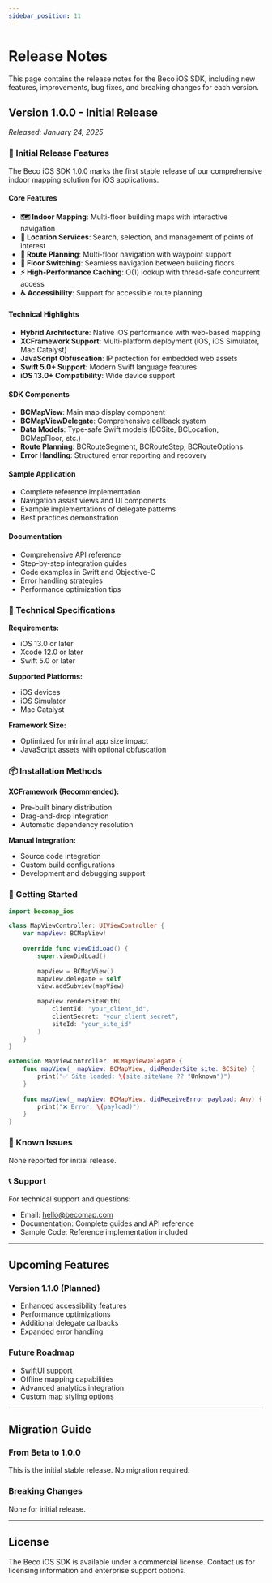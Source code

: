 ```yaml
---
sidebar_position: 11
---
```



# Release Notes

This page contains the release notes for the Beco iOS SDK, including new features, improvements, bug fixes, and breaking changes for each version.

## Version 1.0.0 - Initial Release
*Released: January 24, 2025*

### 🎉 Initial Release Features

The Beco iOS SDK 1.0.0 marks the first stable release of our comprehensive indoor mapping solution for iOS applications.

#### Core Features
- **🗺️ Indoor Mapping**: Multi-floor building maps with interactive navigation
- **📍 Location Services**: Search, selection, and management of points of interest
- **🧭 Route Planning**: Multi-floor navigation with waypoint support
- **🏢 Floor Switching**: Seamless navigation between building floors
- **⚡ High-Performance Caching**: O(1) lookup with thread-safe concurrent access
- **♿ Accessibility**: Support for accessible route planning

#### Technical Highlights
- **Hybrid Architecture**: Native iOS performance with web-based mapping
- **XCFramework Support**: Multi-platform deployment (iOS, iOS Simulator, Mac Catalyst)
- **JavaScript Obfuscation**: IP protection for embedded web assets
- **Swift 5.0+ Support**: Modern Swift language features
- **iOS 13.0+ Compatibility**: Wide device support

#### SDK Components
- **BCMapView**: Main map display component
- **BCMapViewDelegate**: Comprehensive callback system
- **Data Models**: Type-safe Swift models (BCSite, BCLocation, BCMapFloor, etc.)
- **Route Planning**: BCRouteSegment, BCRouteStep, BCRouteOptions
- **Error Handling**: Structured error reporting and recovery

#### Sample Application
- Complete reference implementation
- Navigation assist views and UI components
- Example implementations of delegate patterns
- Best practices demonstration

#### Documentation
- Comprehensive API reference
- Step-by-step integration guides
- Code examples in Swift and Objective-C
- Error handling strategies
- Performance optimization tips

### 🔧 Technical Specifications

**Requirements:**
- iOS 13.0 or later
- Xcode 12.0 or later
- Swift 5.0 or later

**Supported Platforms:**
- iOS devices
- iOS Simulator
- Mac Catalyst

**Framework Size:**
- Optimized for minimal app size impact
- JavaScript assets with optional obfuscation

### 📦 Installation Methods

**XCFramework (Recommended):**
- Pre-built binary distribution
- Drag-and-drop integration
- Automatic dependency resolution

**Manual Integration:**
- Source code integration
- Custom build configurations
- Development and debugging support

### 🚀 Getting Started

```swift
import becomap_ios

class MapViewController: UIViewController {
    var mapView: BCMapView!
    
    override func viewDidLoad() {
        super.viewDidLoad()
        
        mapView = BCMapView()
        mapView.delegate = self
        view.addSubview(mapView)
        
        mapView.renderSiteWith(
            clientId: "your_client_id",
            clientSecret: "your_client_secret", 
            siteId: "your_site_id"
        )
    }
}

extension MapViewController: BCMapViewDelegate {
    func mapView(_ mapView: BCMapView, didRenderSite site: BCSite) {
        print("✅ Site loaded: \(site.siteName ?? "Unknown")")
    }
    
    func mapView(_ mapView: BCMapView, didReceiveError payload: Any) {
        print("❌ Error: \(payload)")
    }
}
```

### 🐛 Known Issues

None reported for initial release.

### 📞 Support

For technical support and questions:
- Email: [hello@becomap.com](mailto:hello@becomap.com)
- Documentation: Complete guides and API reference
- Sample Code: Reference implementation included

---

## Upcoming Features

### Version 1.1.0 (Planned)
- Enhanced accessibility features
- Performance optimizations
- Additional delegate callbacks
- Expanded error handling

### Future Roadmap
- SwiftUI support
- Offline mapping capabilities
- Advanced analytics integration
- Custom map styling options

---

## Migration Guide

### From Beta to 1.0.0
This is the initial stable release. No migration required.

### Breaking Changes
None for initial release.

---

## License

The Beco iOS SDK is available under a commercial license. Contact us for licensing information and enterprise support options.
